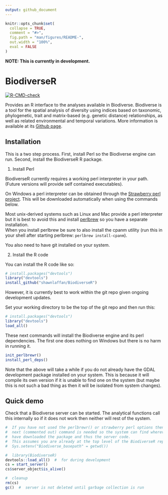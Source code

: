 ```yaml
---
output: github_document
---
```


<!-- README.md is generated from README.Rmd. Please edit that file -->

```r
knitr::opts_chunk$set(
  collapse = TRUE,
  comment = "#>",
  fig.path = "man/figures/README-",
  out.width = "100%",
  eval = FALSE
)
```

**NOTE: This is currently in development. **

# BiodiverseR    

<!-- badges: start -->
[![R-CMD-check](https://github.com/shawnlaffan/Biodiverse-R/actions/workflows/R-CMD-check.yaml/badge.svg)](https://github.com/shawnlaffan/Biodiverse-R/actions/workflows/R-CMD-check.yaml)
<!-- badges: end -->

Provides an R interface to the analyses available in Biodiverse. Biodiverse 
is a tool for the spatial analysis of diversity using indices based on taxonomic, 
phylogenetic, trait and matrix-based (e.g. genetic distance) relationships, 
as well as related environmental and temporal variations. More information is 
available at its [Github page](https://github.com/shawnlaffan/biodiverse).

## Installation

This is a two step process.  First, install Perl so the 
Biodiverse engine can run.  Second, install the BiodiverseR R package.  

1. Install Perl 

BiodiverseR currently requires a working perl interpreter in your path.
(Future versions will provide self contained executables).

On Windows a perl interpreter can be obtained through the 
[Strawberry perl project](https://strawberryperl.com/releases.html).
This will be downloaded automatically when using the commands below.

Most unix-derived systems such as Linux and Mac provide a perl interpreter 
but it is best to avoid this and install 
[perlbrew](https://perlbrew.pl/Installation.html) so you have a separate installation.  
When you install perlbrew be sure to also install the cpanm utility (run this 
in your shell after starting perlbrew: ```perlbrew install-cpanm```).


You also need to have git installed on your system.


2. Install the R code


You can install the R code like so:

``` r
# install.packages("devtools")
library("devtools")
install_github("shawnlaffan/BiodiverseR")
```

However, it is currently best to work within the git repo given ongoing 
development updates.  

Set your working directory to be the top of the git repo and then run this:

```r
# install.packages("devtools")
library("devtools")
load_all()
```

These next commands will install the Biodiverse engine and its perl dependencies.
The first one does nothing on Windows but there is no harm in running it.  

```r
init_perlbrewr()
install_perl_deps()
```

Note that the above will take a while if you do not already have the GDAL 
development package installed on your system.  This is because it will compile
its own version if it is unable to find one on the system (but maybe this
is not such a bad thing as then it will be isolated from system changes).



## Quick demo

Check that a Biodiverse server can be started.  The analytical functions call 
this internally so if it does not work then neither will rest of the system.

```r
#  If you have not used the perlbrewr() or strawberry perl options then this 
#  next (commented out) command is needed so the system can find wherever you 
#  have downloaded the package and thus the server code. 
#  This assumes you are already at the top level of the BiodiverseR repository.  
#  Sys.setenv("Biodiverse_basepath" = getwd())

#  library(BiodiverseR)
devtools::load_all()  #  for during development 
cs = start_server()
cs$server_object$is_alive()

#  cleanup
rm(cs)
gc()  #  server is not deleted until garbage collection is run
```
